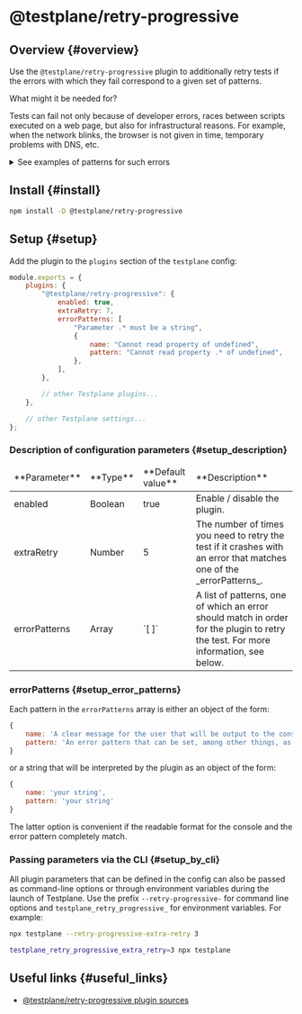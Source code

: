 # @testplane/retry-progressive

## Overview {#overview}

Use the `@testplane/retry-progressive` plugin to additionally retry tests if the errors with which they fail correspond to a given set of patterns.

What might it be needed for?

Tests can fail not only because of developer errors, races between scripts executed on a web page, but also for infrastructural reasons. For example, when the network blinks, the browser is not given in time, temporary problems with DNS, etc.

<details>
    <summary>See examples of patterns for such errors</summary>* Browser request was cancelled * A
    window size operation failed because the window is not currently available * chrome not
    reachable * Tried to run command without establishing a connection * No such driver * no such
    window * Session timed out or not found * Reached error page * getaddrinfo ENOTFOUND * Browsing
    context has been discarded * Cannot launch browser * Failed to decode response from marionette *
    session deleted because of page crash * Couldn't connect to selenium server
</details>

## Install {#install}

```bash
npm install -D @testplane/retry-progressive
```

## Setup {#setup}

Add the plugin to the `plugins` section of the `testplane` config:

```javascript
module.exports = {
    plugins: {
        "@testplane/retry-progressive": {
            enabled: true,
            extraRetry: 7,
            errorPatterns: [
                "Parameter .* must be a string",
                {
                    name: "Cannot read property of undefined",
                    pattern: "Cannot read property .* of undefined",
                },
            ],
        },

        // other Testplane plugins...
    },

    // other Testplane settings...
};
```

### Description of configuration parameters {#setup_description}

<table>
<thead>
<tr><td>**Parameter**</td><td>**Type**</td><td>**Default value**</td><td>**Description**</td></tr>
</thead>
<tbody>
<tr><td>enabled</td><td>Boolean</td><td>true</td><td>Enable / disable the plugin.</td></tr>
<tr><td>extraRetry</td><td>Number</td><td>5</td><td>The number of times you need to retry the test if it crashes with an error that matches one of the _errorPatterns_.</td></tr>
<tr><td>errorPatterns</td><td>Array</td><td>`[ ]`</td><td>A list of patterns, one of which an error should match in order for the plugin to retry the test. For more information, see below.</td></tr>

</tbody>
</table>

### errorPatterns {#setup_error_patterns}

Each pattern in the `errorPatterns` array is either an object of the form:

```javascript
{
    name: 'A clear message for the user that will be output to the console',
    pattern: 'An error pattern that can be set, among other things, as a string for a regular expression'
}
```

or a string that will be interpreted by the plugin as an object of the form:

```javascript
{
    name: 'your string',
    pattern: 'your string'
}
```

The latter option is convenient if the readable format for the console and the error pattern completely match.

### Passing parameters via the CLI {#setup_by_cli}

All plugin parameters that can be defined in the config can also be passed as command-line options or through environment variables during the launch of Testplane. Use the prefix `--retry-progressive-` for command line options and `testplane_retry_progressive_` for environment variables. For example:

```bash
npx testplane --retry-progressive-extra-retry 3
```

```bash
testplane_retry_progressive_extra_retry=3 npx testplane
```

## Useful links {#useful_links}

-   [@testplane/retry-progressive plugin sources][retry-progressive]

[retry-progressive]: https://github.com/gemini-testing/testplane-retry-progressive
